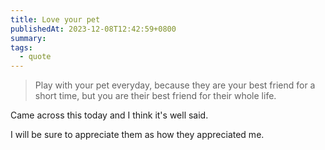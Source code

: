 ```yaml
---
title: Love your pet
publishedAt: 2023-12-08T12:42:59+0800
summary:
tags:
  - quote
---
```


> Play with your pet everyday, because they are your best friend for a short time,
> but you are their best friend for their whole life.

Came across this today and I think it's well said.

I will be sure to appreciate them as how they appreciated me.
